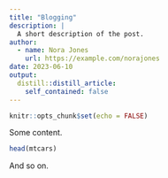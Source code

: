 ```yaml
---
title: "Blogging"
description: |
  A short description of the post.
author:
  - name: Nora Jones
    url: https://example.com/norajones
date: 2023-06-10
output:
  distill::distill_article:
    self_contained: false
---
```



```r
knitr::opts_chunk$set(echo = FALSE)
```

Some content.

```r
head(mtcars)

```


And so on.

